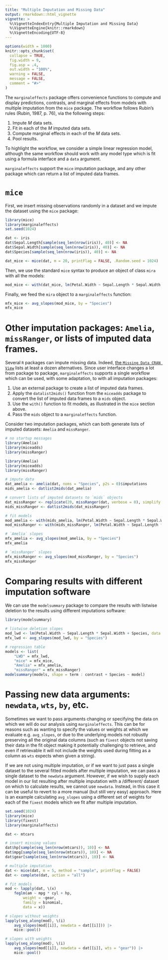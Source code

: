 ```yaml
---
title: "Multiple Imputation and Missing Data"
output: rmarkdown::html_vignette
vignette: >
  %\VignetteIndexEntry{Multiple Imputation and Missing Data}
  %\VignetteEngine{knitr::rmarkdown}
  %\VignetteEncoding{UTF-8}
---
```


```r
options(width = 1000)
knitr::opts_chunk$set(
  collapse = TRUE,
  fig.width = 9,
  fig.asp = .4,
  out.width = "100%",
  warning = FALSE,
  message = FALSE,
  comment = "#>"
)
```

The `marginaleffects` package offers convenience functions to compute and display predictions, contrasts, and marginal effects from models with multiple imputation from the `mice` package. The workflow follows Rubin's rules (Rubin, 1987, p. 76), via the following steps:

1. Impute $M$ data sets.
2. Fit in each of the $M$ imputed data sets.
3. Compute marginal effects in each of the $M$ data sets.
4. Pool results.

To highlight the workflow, we consider a simple linear regression model, although the same workflow should work with any model type which is fit using a formula interface and a `data` argument.

`marginaleffects` support the `mice` imputation package, and any other package which can return a list of imputed data frames. 

# `mice`

First, we insert missing observations randomly in a dataset and we impute the dataset using the `mice` package:

```r
library(mice)
library(marginaleffects)
set.seed(1024)

dat <- iris
dat$Sepal.Length[sample(seq_len(nrow(iris)), 40)] <- NA
dat$Sepal.Width[sample(seq_len(nrow(iris)), 40)] <- NA
dat$Species[sample(seq_len(nrow(iris)), 40)] <- NA

dat_mice <- mice(dat, m = 20, printFlag = FALSE, .Random.seed = 1024)
```

Then, we use the standard `mice` syntax to produce an object of class `mira` with all the models:

```r
mod_mice <- with(dat_mice, lm(Petal.Width ~ Sepal.Length * Sepal.Width + Species))
```

Finally, we feed the `mira` object to a `marginaleffects` function:

```r
mfx_mice <- avg_slopes(mod_mice, by = "Species")
mfx_mice
```

# Other imputation packages: `Amelia`, `missRanger`, or lists of imputed data frames.

Several `R` packages can impute missing data. Indeed, [the `Missing Data CRAN View`](https://cran.r-project.org/web/views/MissingData.html) lists at least a dozen alternatives. Since user interface changes a lot from package to package, `marginaleffects` supports a single workflow which can be used, with some adaptation, to with all imputation packages:

1. Use an external package to create a list of imputed data frames.
2. Apply the `datalist2mids()` function from the `miceadds` package to convert the list of imputed data frames to a `mids` object.
3. Use the `with()` function to fit models, as illustrated in the `mice` section above.
4. Pass the `mids` object to a `marginaleffects` function.
   
Consider two imputation packages, which can both generate lists of imputed datasets: `Amelia` and `missRanger`.

```r
# no startup messages
library(Amelia)
library(miceadds)
library(missRanger)
```

```r
library(Amelia)
library(miceadds)
library(missRanger)

# impute data
dat_amelia <- amelia(dat, noms = "Species", p2s = 0)$imputations
mids_amelia <- datlist2mids(dat_amelia)

# convert lists of imputed datasets to `mids` objects
dat_missRanger <- replicate(20, missRanger(dat, verbose = 0), simplify = FALSE)
mids_missRanger <- datlist2mids(dat_missRanger)

# fit models
mod_amelia <- with(mids_amelia, lm(Petal.Width ~ Sepal.Length * Sepal.Width + Species))
mod_missRanger <- with(mids_missRanger, lm(Petal.Width ~ Sepal.Length * Sepal.Width + Species))

# `Amelia` slopes
mfx_amelia <- avg_slopes(mod_amelia, by = "Species")
mfx_amelia

# `missRanger` slopes
mfx_missRanger <- avg_slopes(mod_missRanger, by = "Species")
mfx_missRanger
```

# Comparing results with different imputation software

We can use the `modelsummary` package to compare the results with listwise deletion to the results using different imputations software:

```r
library(modelsummary)

# listwise deletion slopes
mod_lwd <- lm(Petal.Width ~ Sepal.Length * Sepal.Width + Species, data = dat)
mfx_lwd <- avg_slopes(mod_lwd, by = "Species")

# regression table
models <- list(
    "LWD" = mfx_lwd,
    "mice" = mfx_mice,
    "Amelia" = mfx_amelia,
    "missRanger" = mfx_missRanger)
modelsummary(models, shape = term : contrast + Species ~ model)
```


# Passing new data arguments: `newdata`, `wts`, `by`, etc.

Sometimes we want to pass arguments changing or specifying the data on which we will do our analysis using `marginaleffects`. This can be for reasons such as wanting to specify the values or weights at which we evaluate e.g. `avg_slopes`, or due to the underlying models not robustly preserving all the original data columns (such as `fixest` objects not saving their data in the fit object making it potentially challenging to retrieve, and even if retrievable it will not include the weights used during fitting as a column as `wts` expects when given a string).

If we are not using multiple imputation, or if we want to just pass a single dataset to the several fitted models after multiple imputation, we can pass a single dataset to the `newdata` argument. However, if we wish to supply each model in our list resulting after multiple imputation with a /different/ dataset on which to calculate results, we cannot use `newdata`. Instead, in this case it can be useful to revert to a more manual (but still very easy) approach. Here is an example calculating `avg_slopes` using a different set of weights for each of the `fixest` models which we fit after multiple imputation.

```r
set.seed(1024)
library(mice)
library(fixest)
library(marginaleffects)

dat <- mtcars

# insert missing values
dat$hp[sample(seq_len(nrow(mtcars)), 10)] <- NA
dat$mpg[sample(seq_len(nrow(mtcars)), 10)] <- NA
dat$gear[sample(seq_len(nrow(mtcars)), 10)] <- NA

# multiple imputation
dat <- mice(dat, m = 5, method = "sample", printFlag = FALSE)
dat <- complete(dat, action = "all")

# fit models
mod <- lapply(dat, \(x) 
    feglm(am ~ mpg * cyl + hp,
        weight = ~gear,
        family = binomial,
        data = x))

# slopes without weights
lapply(seq_along(mod), \(i) 
    avg_slopes(mod[[i]], newdata = dat[[i]])) |>
    mice::pool()

# slopes with weights
lapply(seq_along(mod), \(i) 
    avg_slopes(mod[[i]], newdata = dat[[i]], wts = "gear")) |>
    mice::pool()
```

